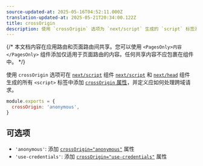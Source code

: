 ```yaml
---
source-updated-at: 2025-05-16T04:52:11.000Z
translation-updated-at: 2025-05-21T20:34:00.122Z
title: crossOrigin
description: 使用 `crossOrigin` 选项为 `next/script` 生成的 `script` 标签添加跨域标签。
---
```


{/* 本文档内容在应用路由和页面路由间共享。您可以使用 `<PagesOnly>内容</PagesOnly>` 组件添加仅适用于页面路由的内容。任何共享内容不应包裹在组件中。 */}

使用 `crossOrigin` 选项可在 <AppOnly>[`next/script`](/docs/app/building-your-application/optimizing/scripts) 组件</AppOnly> <PagesOnly>[`next/script`](/docs/pages/building-your-application/optimizing/scripts) 和 [`next/head`](/docs/pages/api-reference/components/head) 组件</PagesOnly> 生成的所有 `<script>` 标签中添加 [`crossOrigin` 属性](https://developer.mozilla.org/en-US/docs/Web/HTML/Attributes/crossorigin)，并定义应如何处理跨域请求。

```js filename="next.config.js"
module.exports = {
  crossOrigin: 'anonymous',
}
```

## 可选项

- `'anonymous'`: 添加 [`crossOrigin="anonymous"`](https://developer.mozilla.org/en-US/docs/Web/HTML/Attributes/crossorigin#anonymous) 属性
- `'use-credentials'`: 添加 [`crossOrigin="use-credentials"`](https://developer.mozilla.org/en-US/docs/Web/HTML/Attributes/crossorigin#use-credentials) 属性